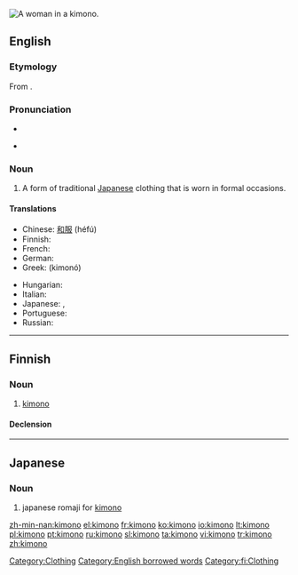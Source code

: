 [[Image:Chen Chengpo 1926.jpg|thumb|right|A woman in a kimono.]]
{{also|kimonó}}
==English==
{{wikipedia}}

===Etymology===
From {{etyl|ja}} {{term|着物|sc=Jpan|tr=kimono}}.

===Pronunciation===
* {{audio|en-us-kimono.ogg|Audio (US)}}
* {{a|US}} {{IPA|/kɪˈmoʊˌnoʊ/}}

===Noun===
{{en-noun|pl=kimono|pl2=kimonos}}

# A form of traditional [[Japanese]] clothing that is worn in formal occasions.

====Translations====
{{trans-top|traditional Japanese clothing}}
* Chinese: [[和服]] (héfú)
* Finnish: {{t-|fi|kimono}}
* French: {{t+|fr|kimono|m}}
* German: {{t-|de|Kimono|m}}
* Greek: {{t+|el|κιμονό|n|sc=Grek}} (kimonó)
{{trans-mid}}
* Hungarian: {{t+|hu|kimonó}}
* Italian: {{t-|it|chimono|m}}
* Japanese: {{t+|ja|着物|tr=kimono|sc=Jpan}}, {{t-|ja|和服|tr=wafuku|sc=Jpan}}
* Portuguese: {{t+|pt|quimono|m}}
* Russian: {{t|ru|кимоно|n|tr=kimonó|sc=Cyrl}} {{indeclinable}}
{{trans-bottom}}

[[Category:Clothing]]
[[Category:English borrowed words]]

----

==Finnish==

===Noun===
{{fi-noun}}

# [[#English|kimono]]

====Declension====
{{fi-decl-valo|kimon}}

[[Category:fi:Clothing]]

----

==Japanese==
{{wikipedia}}

===Noun===
{{ja-noun|r|hira=きもの|rom=kimono|hidx=きもの}}

# {{ja-def|着物}} japanese romaji for [[kimono]]

[[zh-min-nan:kimono]]
[[el:kimono]]
[[fr:kimono]]
[[ko:kimono]]
[[io:kimono]]
[[lt:kimono]]
[[pl:kimono]]
[[pt:kimono]]
[[ru:kimono]]
[[sl:kimono]]
[[ta:kimono]]
[[vi:kimono]]
[[tr:kimono]]
[[zh:kimono]]